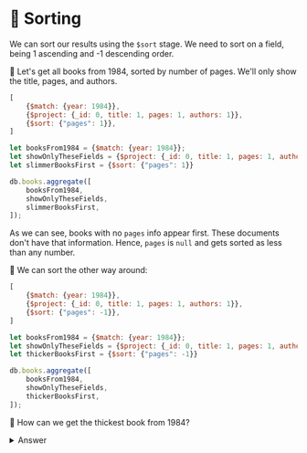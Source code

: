 
# 👐 Sorting

We can sort our results using the `$sort` stage. We need to sort on a field, being 1 ascending and -1 descending order.

👐 Let's get all books from 1984, sorted by number of pages. We'll only show the title, pages, and authors.

<Tabs groupId="aggregations">
<TabItem value="atlas" label="Atlas UI">

```js
[
    {$match: {year: 1984}},
    {$project: {_id: 0, title: 1, pages: 1, authors: 1}},
    {$sort: {"pages": 1}},
]
```

</TabItem>

<TabItem value="mongodb-shell" label="MongoDB Shell">

```js
let booksFrom1984 = {$match: {year: 1984}};
let showOnlyTheseFields = {$project: {_id: 0, title: 1, pages: 1, authors: 1}};
let slimmerBooksFirst = {$sort: {"pages": 1}}

db.books.aggregate([
    booksFrom1984,
    showOnlyTheseFields,
    slimmerBooksFirst,
]);
```

</TabItem>
</Tabs>



As we can see, books with no `pages` info appear first. These documents don't have that information. Hence, `pages` is `null` and gets sorted as less than any number. 

👐 We can sort the other way around:

<Tabs groupId="aggregations">
<TabItem value="atlas" label="Atlas UI">

```js
[
    {$match: {year: 1984}},
    {$project: {_id: 0, title: 1, pages: 1, authors: 1}},
    {$sort: {"pages": -1}},
]
```

</TabItem>

<TabItem value="mongodb-shell" label="MongoDB Shell">

```js
let booksFrom1984 = {$match: {year: 1984}};
let showOnlyTheseFields = {$project: {_id: 0, title: 1, pages: 1, authors: 1}};
let thickerBooksFirst = {$sort: {"pages": -1}}

db.books.aggregate([
    booksFrom1984,
    showOnlyTheseFields,
    thickerBooksFirst,
]);
```

</TabItem>
</Tabs>



👐 How can we get the thickest book from 1984?

<details>
<summary>Answer</summary>
<div>

<Tabs groupId="aggregations">
<TabItem value="atlas" label="Atlas UI">

```js
[
    {$match: {year: 1984}},
    {$project: {_id: 0, title: 1, pages: 1, authors: 1}},
    {$sort: {"pages": -1}},
    {$limit: 1}
]
```

</TabItem>

<TabItem value="mongodb-shell" label="MongoDB Shell">

```js
let booksFrom1984 = {$match: {year: 1984}};
let showOnlyTheseFields = {$project: {_id: 0, title: 1, pages: 1, authors: 1}};
let thickerBooksFirst = {$sort: {"pages": -1}}
let justOne = {$limit: 1}

db.books.aggregate([
    booksFrom1984,
    showOnlyTheseFields,
    thickerBooksFirst,
    justOne
]);
```

</TabItem>
</Tabs>


</div>
</details>
